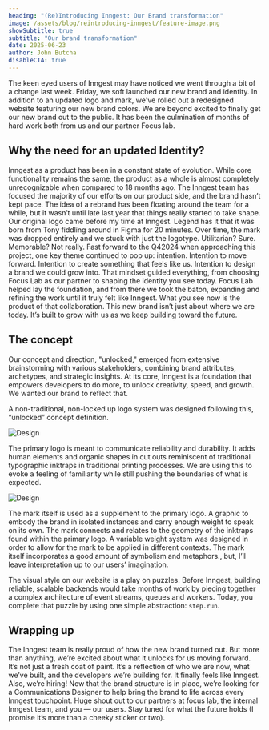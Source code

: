 ```yaml
---
heading: "(Re)Introducing Inngest: Our Brand transformation"
image: /assets/blog/reintroducing-inngest/feature-image.png
showSubtitle: true
subtitle: "Our brand transformation"
date: 2025-06-23
author: John Butcha
disableCTA: true
---
```

The keen eyed users of Inngest may have noticed we went through a bit of a change last week.  Friday, we soft launched our new brand and identity.  In addition to an updated logo and mark, we've rolled out a redesigned website featuring our new brand colors. We are beyond excited to finally get our new brand out to the public. It has been the culmination of months of hard work both from us and our partner Focus lab.

## Why the need for an updated Identity?
Inngest as a product has been in a constant state of evolution. While core functionality remains the same, the product as a whole is almost completely unrecognizable when compared to 18 months ago. The Inngest team has focused the majority of our efforts on our product side, and the brand hasn’t kept pace. 
The idea of a rebrand has been floating around the team for a while, but it wasn’t until late last year that things really started to take shape. 
Our original logo came before my time at Inngest. Legend has it that it was born from Tony fiddling around in Figma for 20 minutes. Over time, the mark was dropped entirely and we stuck with just the logotype. 
Utilitarian? Sure. Memorable? Not really.
Fast forward to the Q42024 when approaching this project, one key theme continued to pop up: intention. Intention to move forward. Intention to create something that feels like us. Intention to design a brand we could grow into.
That mindset guided everything, from choosing Focus Lab as our partner to shaping the identity you see today. Focus Lab helped lay the foundation, and from there we took the baton, expanding and refining the work until it truly felt like Inngest. What you see now is the product of that collaboration.
This new brand isn’t just about where we are today. It’s built to grow with us as we keep building toward the future.

## The concept
Our concept and direction, "unlocked," emerged from extensive brainstorming with various stakeholders, combining brand attributes, archetypes, and strategic insights. At its core, Inngest is a foundation that empowers developers to do more, to unlock creativity, speed, and growth. We wanted our brand to reflect that.

A non-traditional, non-locked up logo system was designed following this, “unlocked” concept definition. 

![Design](/assets/blog/reintroducing-inngest/image2.png)

The primary logo is meant to communicate reliability and durability. It adds human elements and organic shapes in cut outs reminiscent of traditional typographic inktraps in traditional printing processes. We are using this to evoke a feeling of familiarity while still pushing the boundaries of what is expected. 

![Design](/assets/blog/reintroducing-inngest/image1.png)

The mark itself is used as a supplement to the primary logo. A graphic to embody the brand in isolated instances and carry enough weight to speak on its own. The mark connects and relates to the geometry of the inktraps found within the primary logo. A variable weight system was designed in order to allow for the mark to be applied in different contexts. The mark itself incorporates a good amount of symbolism and metaphors., but, I’ll leave interpretation up to our users’ imagination. 

The visual style on our website is a play on puzzles.  Before Inngest, building reliable, scalable backends would take months of work by piecing together a complex architecture of event streams, queues and workers.  Today, you complete that puzzle by using one simple abstraction: `step.run`.
## Wrapping up
The Inngest team is really proud of how the new brand turned out. But more than anything, we’re excited about what it unlocks for us moving forward. It’s not just a fresh coat of paint. It’s a reflection of who we are now, what we’ve built, and the developers we’re building for. It finally feels like Inngest.
Also, we’re hiring! Now that the brand structure is in place, we’re looking for a Communications Designer to help bring the brand to life across every Inngest touchpoint.
Huge shout out to our partners at focus lab, the internal Inngest team, and you — our users. Stay tuned for what the future holds (I promise it’s more than a cheeky sticker or two).


